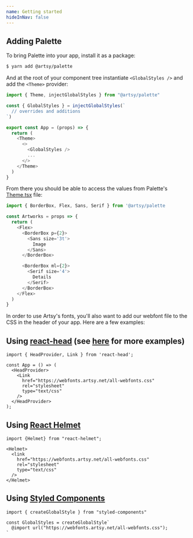 ```yaml
---
name: Getting started
hideInNav: false
---
```


## Adding Palette

To bring Palette into your app, install it as a package:

```sh
$ yarn add @artsy/palette
```

And at the root of your component tree instantiate `<GlobalStyles />` and add
the `<Theme>` provider:

```js
import { Theme, injectGlobalStyles } from "@artsy/palette"

const { GlobalStyles } = injectGlobalStyles(`
  // overrides and additions
`)

export const App = (props) => {
  return (
    <Theme>
      <>
        <GlobalStyles />
        ...
      </>
    </Theme>
  )
}
```

From there you should be able to access the values from Palette's
[Theme.tsx](https://github.com/artsy/palette/blob/master/packages/palette/src/Theme.tsx)
file:

```js
import { BorderBox, Flex, Sans, Serif } from '@artsy/palette

const Artworks = props => {
  return (
    <Flex>
      <BorderBox p={2}>
        <Sans size='3t'>
          Image
        </Sans>
      </BorderBox>

      <BorderBox ml={2}>
        <Serif size='4'>
          Details
        </Serif>
      </BorderBox>
    </Flex>
  )
}
```

In order to use Artsy's fonts, you'll also want to add our webfont file to the
CSS in the header of your app. Here are a few examples:

## Using [react-head](https://github.com/tizmagik/react-head) (see [here](https://github.com/tizmagik/react-head/tree/master/example) for more examples)

```
import { HeadProvider, Link } from 'react-head';

const App = () => (
  <HeadProvider>
    <Link
      href="https://webfonts.artsy.net/all-webfonts.css"
      rel="stylesheet"
      type="text/css"
    />
  </HeadProvider>
);
```

## Using [React Helmet](https://github.com/nfl/react-helmet)

```
import {Helmet} from "react-helmet";

<Helmet>
  <link
    href="https://webfonts.artsy.net/all-webfonts.css"
    rel="stylesheet"
    type="text/css"
  />
</Helmet>
```

## Using [Styled Components](https://www.styled-components.com/docs/api#createglobalstyle)

```
import { createGlobalStyle } from "styled-components"

const GlobalStyles = createGlobalStyle`
  @import url("https://webfonts.artsy.net/all-webfonts.css");
`
```
